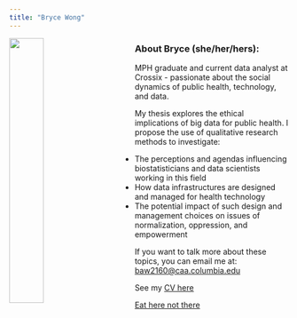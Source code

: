 ```yaml
---
title: "Bryce Wong"
---
```


<p>

<img src="images/profile.jpg" style="width:35%; margin-right: 50px" align="left">

### About Bryce (she/her/hers):

MPH graduate and current data analyst at Crossix -  passionate about the social dynamics of public health, technology, and data.

My thesis explores the ethical implications of big data for public health. I propose the use of qualitative research methods to investigate:

  * The perceptions and agendas influencing biostatisticians and data scientists working in this field
  * How data infrastructures are designed and managed for health technology
  * The potential impact of such design and management choices on issues of normalization, oppression, and empowerment 

If you want to talk more about these topics, you can email me at: <baw2160@caa.columbia.edu>

See my [CV here](CV.html)

[Eat here not there](dashboard_template.html)

</p>


